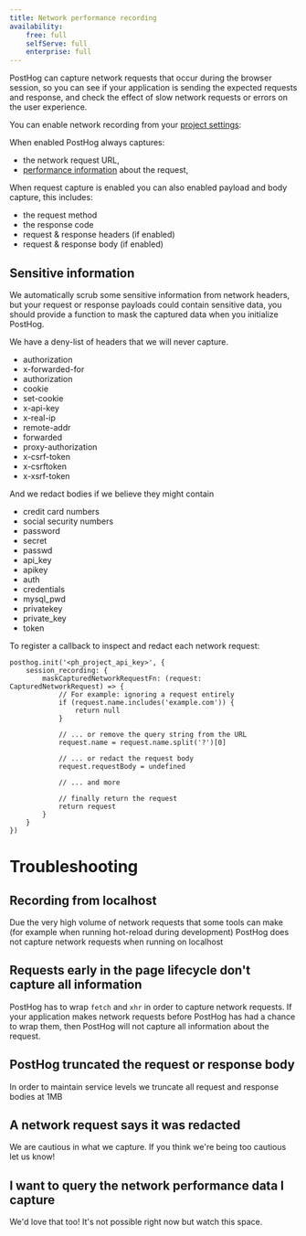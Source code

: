 ```yaml
---
title: Network performance recording
availability:
    free: full
    selfServe: full
    enterprise: full
---
```



PostHog can capture network requests that occur during the browser session, so you can see if your application is sending the expected requests and response, and check the effect of slow network requests or errors on the user experience.

You can enable network recording from your [project settings](https://app.posthog.com/project/settings):

<ProductScreenshot
    imageLight={EnableSessionReplayLight} 
    imageDark={EnableSessionReplayDark}
    alt="Enable network recording in your PostHog" 
    classes="rounded"
/>

When enabled PostHog always captures:

* the network request URL, 
* [performance information](https://developer.mozilla.org/en-US/docs/Web/API/PerformanceEntry) about the request,

When request capture is enabled you can also enabled payload and body capture, this includes:

* the request method
* the response code
* request & response headers (if enabled)
* request & response body (if enabled)

## Sensitive information

We automatically scrub some sensitive information from network headers, but your request or response payloads could contain sensitive data, you should provide a function to mask the captured data when you initialize PostHog.

We have a deny-list of headers that we will never capture.

* authorization
* x-forwarded-for
* authorization
* cookie
* set-cookie
* x-api-key
* x-real-ip
* remote-addr
* forwarded
* proxy-authorization
* x-csrf-token
* x-csrftoken
* x-xsrf-token

And we redact bodies if we believe they might contain

* credit card numbers
* social security numbers
* password
* secret
* passwd
* api_key
* apikey
* auth
* credentials
* mysql_pwd
* privatekey
* private_key
* token

To register a callback to inspect and redact each network request:

```js-web
posthog.init('<ph_project_api_key>', {
    session_recording: {
        maskCapturedNetworkRequestFn: (request: CapturedNetworkRequest) => {
            // For example: ignoring a request entirely
            if (request.name.includes('example.com')) {
                return null
            }

            // ... or remove the query string from the URL
            request.name = request.name.split('?')[0]

            // ... or redact the request body
            request.requestBody = undefined

            // ... and more

            // finally return the request
            return request
        }
    }
})
```

# Troubleshooting

## Recording from localhost

Due the very high volume of network requests that some tools can make (for example when running hot-reload during development) PostHog does not capture network requests when running on localhost

## Requests early in the page lifecycle don't capture all information

PostHog has to wrap `fetch` and `xhr` in order to capture network requests. If your application makes network requests before PostHog has had a chance to wrap them, then PostHog will not capture all information about the request.

## PostHog truncated the request or response body

In order to maintain service levels we truncate all request and response bodies at 1MB

## A network request says it was redacted

We are cautious in what we capture. If you think we're being too cautious let us know!

## I want to query the network performance data I capture

We'd love that too! It's not possible right now but watch this space.
